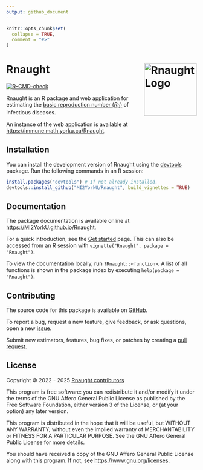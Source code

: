 ```yaml
---
output: github_document
---
```


<!-- README.md is generated from README.Rmd. Please edit that file. -->

```r
knitr::opts_chunk$set(
  collapse = TRUE,
  comment = "#>"
)
```

# Rnaught <a href="https://MI2YorkU.github.io/Rnaught"><img src="man/figures/logo.svg" align="right" height="139" alt="Rnaught Logo"></a>

<!-- badges: start -->
[![R-CMD-check](https://github.com/MI2YorkU/Rnaught/actions/workflows/R-CMD-check.yaml/badge.svg)](https://github.com/MI2YorkU/Rnaught/actions/workflows/R-CMD-check.yaml)
<!-- badges: end -->

Rnaught is an R package and web application for estimating the
[basic reproduction number (*R*<sub>0</sub>)](
https://en.wikipedia.org/wiki/Basic_reproduction_number) of infectious diseases.

An instance of the web application is available at
<https://immune.math.yorku.ca/Rnaught>.


## Installation

You can install the development version of Rnaught using the [devtools](
https://devtools.r-lib.org) package. Run the following commands in an R session:

``` r
install.packages("devtools") # If not already installed.
devtools::install_github("MI2YorkU/Rnaught", build_vignettes = TRUE)
```


## Documentation

The package documentation is available online at
<https://MI2YorkU.github.io/Rnaught>.

For a quick introduction, see the [Get started](
https://MI2YorkU.github.io/Rnaught/articles/Rnaught.html) page. This can also be
accessed from an R session with `vignette("Rnaught", package = "Rnaught")`.

To view the documentation locally, run `?Rnaught::<function>`. A list of all
functions is shown in the package index by executing
`help(package = "Rnaught")`.


## Contributing

The source code for this package is available on
[GitHub](https://github.com/MI2YorkU/Rnaught). 

To report a bug, request a new feature, give feedback, or ask questions, open a
new [issue](https://github.com/MI2YorkU/Rnaught/issues).

Submit new estimators, features, bug fixes, or patches by creating a
[pull request](https://github.com/MI2YorkU/Rnaught/pulls).


## License

Copyright © 2022 - 2025 [Rnaught contributors](
https://github.com/MI2YorkU/Rnaught/graphs/contributors)

This program is free software: you can redistribute it and/or modify it under
the terms of the GNU Affero General Public License as published by the Free
Software Foundation, either version 3 of the License, or (at your option) any
later version.

This program is distributed in the hope that it will be useful, but WITHOUT ANY
WARRANTY; without even the implied warranty of MERCHANTABILITY or FITNESS FOR A
PARTICULAR PURPOSE. See the GNU Affero General Public License for more details.

You should have received a copy of the GNU Affero General Public License along
with this program. If not, see <https://www.gnu.org/licenses>.
